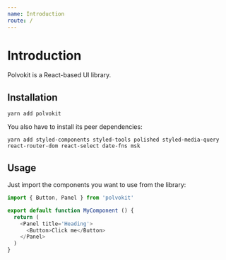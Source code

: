 ```yaml
---
name: Introduction
route: /
---
```


# Introduction

Polvokit is a React-based UI library.

## Installation

```
yarn add polvokit
```

You also have to install its peer dependencies:

```
yarn add styled-components styled-tools polished styled-media-query react-router-dom react-select date-fns msk
```

## Usage

Just import the components you want to use from the library:

```js
import { Button, Panel } from 'polvokit'

export default function MyComponent () {
  return (
    <Panel title='Heading'>
      <Button>Click me</Button>
    </Panel>
  )
}
```
